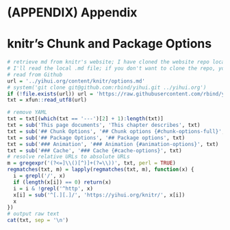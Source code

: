 # (APPENDIX) Appendix {-}

# **knitr**'s Chunk and Package Options {#full-options}

```r
# retrieve md from knitr's website; I have cloned the website repo locally, so
# I'll read the local .md file; if you don't want to clone the repo, you may
# read from Github
url = '../yihui.org/content/knitr/options.md'
# system('git clone git@github.com:rbind/yihui.git ../yihui.org')
if (!file.exists(url)) url = 'https://raw.githubusercontent.com/rbind/yihui/master/content/knitr/options.md'
txt = xfun::read_utf8(url)

# remove YAML
txt = txt[(which(txt == '---')[2] + 1):length(txt)]
txt = sub('This page documents', 'This chapter describes', txt)
txt = sub('## Chunk Options', '## Chunk options {#chunk-options-full}', txt)
txt = sub('## Package Options', '## Package options', txt)
txt = sub('### Animation', '### Animation {#animation-options}', txt)
txt = sub('### Cache', '### Cache {#cache-options}', txt)
# resolve relative URLs to absolute URLs
m = gregexpr('(?<=]\\()[^)]+(?=\\))', txt, perl = TRUE)
regmatches(txt, m) = lapply(regmatches(txt, m), function(x) {
  i = grepl('/', x)
  if (length(x[i]) == 0) return(x)
  i = i & !grepl('^http', x)
  x[i] = sub('^[.][.]/', 'https://yihui.org/knitr/', x[i])
  x
})
# output raw text
cat(txt, sep = '\n')
```
